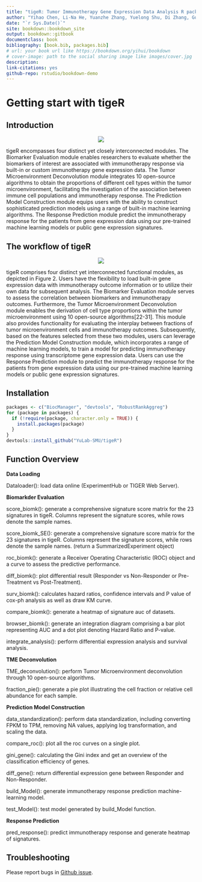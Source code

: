 --- 
title: "tigeR: Tumor Immunotherapy Gene Expression Data Analysis R package"
author: "Yihao Chen, Li-Na He, Yuanzhe Zhang, Yuelong Shu, Di Zhang, Guangchuang Yu, Zhixiang Zuo"
date: "`r Sys.Date()`"
site: bookdown::bookdown_site
output: bookdown::gitbook
documentclass: book
bibliography: [book.bib, packages.bib]
# url: your book url like https://bookdown.org/yihui/bookdown
# cover-image: path to the social sharing image like images/cover.jpg
description:
link-citations: yes
github-repo: rstudio/bookdown-demo
---

# **Getting start with tigeR**{-}

## Introduction
<p align="center">
    <img src="./figs/logo.png">
</p>
tigeR encompasses four distinct yet closely interconnected modules. The Biomarker Evaluation module enables researchers to evaluate whether the biomarkers of interest are associated with immunotherapy response via built-in or custom immunotherapy gene expression data. The Tumor Microenvironment Deconvolution module integrates 10 open-source algorithms to obtain the proportions of different cell types within the tumor microenvironment, facilitating the investigation of the association between immune cell populations and immunotherapy response. The Prediction Model Construction module equips users with the ability to construct sophisticated prediction models using a range of built-in machine learning algorithms. The Response Prediction module predict the immunotherapy response for the patients from gene expression data using our pre-trained machine learning models or public gene expression signatures.

## The workflow of tigeR
<p align="center">
    <img src="./figs/Figure 2.png">
</p>
tigeR comprises four distinct yet interconnected functional modules, as depicted in Figure 2. Users have the flexibility to load built-in gene expression data with immunotherapy outcome information or to utilize their own data for subsequent analysis. The Biomarker Evaluation module serves to assess the correlation between biomarkers and immunotherapy outcomes. Furthermore, the Tumor Microenvironment Deconvolution module enables the derivation of cell type proportions within the tumor microenvironment using 10 open-source algorithms[22-31]. This module also provides functionality for evaluating the interplay between fractions of tumor microenvironment cells and immunotherapy outcomes. Subsequently, based on the features selected from these two modules, users can leverage the Prediction Model Construction module, which incorporates a range of machine learning models, to train a model for predicting immunotherapy response using transcriptome gene expression data. Users can use the Response Prediction module to predict the immunotherapy response for the patients from gene expression data using our pre-trained machine learning models or public gene expression signatures.

## Installation

```r
packages <- c("BiocManager", "devtools", "RobustRankAggreg")
for (package in packages) {
  if (!require(package, character.only = TRUE)) {
    install.packages(package)
  }
}
devtools::install_github("YuLab-SMU/tigeR")
```

## Function Overview

**Data Loading**

Dataloader(): load data online (ExperimentHub or TIGER Web Server).

**Biomarkder Evaluation**

score_biomk(): generate a comprehensive signature score matrix for the 23 signatures in tigeR. Columns represent the signature scores, while rows denote the sample names.

score_biomk_SE(): generate a comprehensive signature score matrix for the 23 signatures in tigeR. Columns represent the signature scores, while rows denote the sample names. (return a SummarizedExperiment object)

roc_biomk(): generate a Receiver Operating Characteristic (ROC) object and a curve to assess the predictive performance.

diff_biomk(): plot differential result (Responder vs Non-Responder or Pre-Treatment vs Post-Treatment).

surv_biomk(): calculates hazard ratios, confidence intervals and P value of cox-ph analysis as well as draw KM curve.

compare_biomk(): generate a heatmap of signature auc of datasets.

browser_biomk(): generate an integration diagram comprising a bar plot representing AUC and a dot plot denoting Hazard Ratio and P-value.

integrate_analysis(): perform differential expression analysis and survival analysis.

**TME Deconvolution**

TME_deconvolution(): perform Tumor Microenvironment deconvolution through 10 open-source algorithms.

fraction_pie(): generate a pie plot illustrating the cell fraction or relative cell abundance for each sample.

**Prediction Model Construction**

data_standardization(): perform data standardization, including converting FPKM to TPM, removing NA values, applying log transformation, and scaling the data.

compare_roc(): plot all the roc curves on a single plot.

gini_gene(): calculating the Gini index and get an overview of the classification efficiency of genes.

diff_gene(): return differential expression gene between Responder and Non-Responder.

build_Model(): generate immunotherapy response prediction machine-learning model.

test_Model(): test model generated by build_Model function.

**Response Prediction**

pred_response(): predict immunotherapy response and generate heatmap of signatures.

## Troubleshooting
Please report bugs in [Github issue](https://github.com/YuLab-SMU/tigeR/issues).



